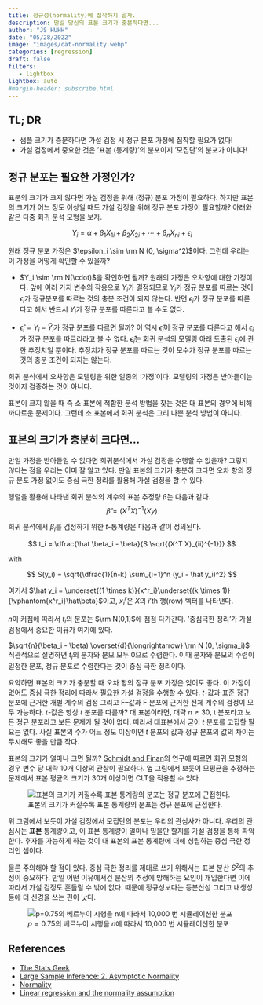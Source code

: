 ```yaml
---
title: 정규성(normality)에 집착하지 말자. 
description: 만일 당신의 표본 크기가 충분하다면...
author: "JS HUHH"
date: "05/28/2022"
image: "images/cat-normality.webp"
categories: [regression]
draft: false
filters:
   - lightbox
lightbox: auto
#margin-header: subscribe.html
---
```


## TL; DR 

- 샘플 크기가 충분하다면 가설 검정 시 정규 분포 가정에 집착할 필요가 없다!
- 가설 검정에서 중요한 것은 '표본 (통계량)'의 분포이지 '모집단'의 분포가 아니다! 

## 정규 분포는 필요한 가정인가? 

표분의 크기가 크지 않다면 가설 검정을 위해 (정규) 분포 가정이 필요하다. 하지만 표본의 크기가 어느 정도 이상일 때도 가설 검정을 위해 정규 분포 가정이 필요할까? 아래와 같은 다중 회귀 분석 모형을 보자. 

$$
Y_i = \alpha + \beta_1 X_{1i} + \beta_2 X_{2i} + \dotsb + \beta_n X_{ni} + \epsilon_i
$$

원래 정규 분포 가정은 $\epsilon_i \sim \rm N (0, \sigma^2)$이다. 그런데 우리는 이 가정을 어떻게 확인할 수 있을까? 

- $Y_i \sim \rm N(\cdot)$을 확인하면 될까? 원래의 가정은 오차항에 대한 가정이다. 앞에 여러 가지 변수의 작용으로 $Y_i$가 결정되므로 $Y_i$가 정규 분포를 따르는 것이 $\epsilon_i$가 정규분포를 따르는 것의 충분 조건이 되지 않는다. 반면 $\epsilon_i$가 정규 분포를 따른다고 해서 반드시 $Y_i$가 정규 분포를 따른다고 볼 수도 없다. 

- $\hat\epsilon_i = Y_i - \hat{Y}_i$가 정규 분포를 따르면 될까? 이 역시 $\hat\epsilon_i$이 정규 분포를 따른다고 해서 $\epsilon_i$가 정규 분포를 따르리라고 볼 수 없다. $\hat\epsilon_i$는 회귀 분석의 모델링 아래 도출된 $\epsilon_i$에 관한 추정치일 뿐이다. 추정치가 정규 분포를 따르는 것이 모수가 정규 분포를 따르는 것의 충분 조건이 되지는 않는다. 

회귀 분석에서 오차항은 모델링을 위한 일종의 '가정'이다. 모델링의 가정은 받아들이는 것이지 검증하는 것이 아니다. 

:::{ .column-margin }
표본이 크지 않을 때 즉 소 표본에 적합한 분석 방법을 찾는 것은 대 표본의 경우에 비해 까다로운 문제이다. 그런데 소 표본에서 회귀 분석은 그리 나쁜 분석 방법이 아니다. 
:::

## 표본의 크기가 충분히 크다면... 

만일 가정을 받아들일 수 없다면 회귀분석에서 가설 검정을 수행할 수 없을까? 그렇지 않다는 점을 우리는 이미 잘 알고 있다. 만일 표본의 크기가 충분히 크다면 오차 항의 정규 분포 가정 없이도 중심 극한 정리를 활용해 가설 검정을 할 수 있다. 

행렬을 활용해 나타낸 회귀 분석의 계수의 표본 추정량 $\hat \beta$는 다음과 같다. 
$$
\hat \beta = (X^T X)^{-1}(X y)
$$

회귀 분석에서 $\beta_i$를 검정하기 위한 $t$-통계량은 다음과 같이 정의된다. 

$$
t_i = \dfrac{\hat \beta_i - \beta}{S \sqrt{(X^T X)_{ii}^{-1}}} 
$$

with 

$$
S(y_i) = \sqrt{\dfrac{1}{n-k} \sum_{i=1}^n (y_i -  \hat y_i)^2}
$$

여기서 $\hat y_i = \underset{(1 \times k)}{x^r_i}\underset{(k \times 1)}{\vphantom{x^r_i}\hat\beta}$이고,  $x^r_i$은 $X$의 $i$'th 행(row) 벡터를 나타낸다. 


$n$이 커짐에 따라서 $t_i$의 분포는 $\rm N(0,1)$에 점점 다가간다. '중심극한 정리'가 가설 검정에서 중요한 이유가 여기에 있다. 

:::{ .column-margin }
$\sqrt{n}(\beta_i - \beta) \overset{d}{\longrightarrow} \rm N (0, \sigma_i)$ 직관적으로 설명하면 $t_i$의 분자와 분모 모두 0으로 수렴한다. 이때 분자와 분모의 수렴이 일정한 분포, 정규 분포로 수렴한다는 것이 중심 극한 정리이다. 
:::

요약하면 표본의 크기가 충분할 때 오차 항의 정규 분포 가정은 잊어도 좋다. 이 가정이 없어도 중심 극한 정리에 따라서 필요한 가설 검정을 수행할 수 있다. $t$-값과 표준 정규 분포에 근거한 개별 계수의 검정 그리고 F--값과 F 분포에 근거한 전체 계수의 검정이 모두 가능하다. $t$-값은 항상 $t$ 분포를 따를까? 대 표본이라면, 대략 $n \geq 30$, t 분포라고 보든 정규 분포라고 보든 문제가 될 것이 없다. 따라서 대표본에서 굳이 $t$ 분포를 고집할 필요는 없다. 사실 표본의 수가 어느 정도 이상이면 $t$ 분포의 값과 정규 분포의 값의 차이는 무시해도 좋을 만큼 작다. 

:::{ .column-margin }
표본의 크기가 얼마나 크면 될까? [Schmidt and Finan](https://www.jclinepi.com/article/S0895-4356(17) 30485-7)의 연구에 따르면 회귀 모형의 경우 변수 당 대략 10개 이상의 관찰이 필요하다. 옆 그림에서 보듯이 모평균을 추정하는 문제에서 표본 평균의 크기가 30개 이상이면 CLT을 적용할 수 있다. 
:::

::: {layout="[[-20, 80, -20]]"}
![표본의 크기가 커질수록 표본 통계량의 분포는 정규 분포에 근접한다.](http://player.slideplayer.com/76/12695720/slides/slide_3.jpg){.my-figure7}
:::

위 그림에서 보듯이 가설 검정에서 모집단의 분포는 우리의 관심사가 아니다. 우리의 관심사는 **표본** 통계량이고, 이 표본 통계량이 얼마나 믿을만 할지를 가설 검정을 통해 파악한다. 후자를 가능하게 하는 것이 대 표본의 표본 통계량에 대해 성립하는 중심 극한 정리인 셈이다. 

물론 주의해야 할 점이 있다. 중심 극한 정리를 제대로 쓰기 위해서는 표본 분산 $S^2$의 추정이 중요하다. 만일 어떤 이유에서건 분산의 추정에 방해하는 요인이 개입한다면 이에 따라서 가설 검정도 흔들릴 수 밖에 없다. 때문에 정규성보다는 등분산성 그리고 내생성 등에 더 신경을 쓰는 편이 낫다. 

::: {layout="[[-20, 80, -20]]"}
![$p=0.75$의 베르누이 시행을 $n$에 따라서 10,000 번 시뮬레이션한 분포](https://raw.githubusercontent.com/dfsnow/clt/master/gifs/binom.gif){ .my-figure7 }
:::

## References

- [The Stats Geek](https://thestatsgeek.com/2013/08/07/assumptions-for-linear-regression/)
- [Large Sample Inference: 2. Asymptotic Normality](https://www.youtube.com/watch? v=dBB_atu-1QM)
- [Normality](https://www.statisticssolutions.com/free-resources/directory-of-statistical-analyses/normality/)
- [Linear regression and the normality assumption](https://discovery.ucl.ac.uk/id/eprint/10070182/1/Schmidt_UCL_depos_JCE2018.pdf)